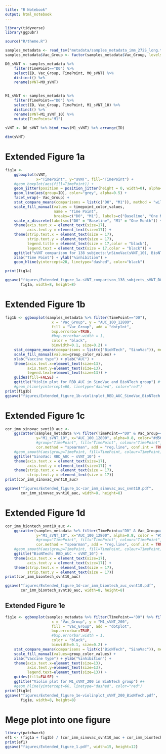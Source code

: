 ```yaml
---
title: "R Notebook"
output: html_notebook
---
```


```r
library(tidyverse)
library(ggpubr)
```

```r
source("R/theme.R")
```

```r
samples_metadata <- read_tsv("metadata/samples_metadata_imm_272S_long.tsv")
samples_metadata$Vac_Group <- factor(samples_metadata$Vac_Group, levels=c("SinoVac", "BioNTech"))
```

```r
D0_sVNT <- samples_metadata %>% 
    filter(TimePoint=="D0") %>%
    select(ID, Vac_Group, TimePoint, M0_sVNT) %>%
    distinct() %>%
    rename(sVNT=M0_sVNT)
    

M1_sVNT <- samples_metadata %>%
    filter(TimePoint=="D0") %>%
    select(ID, Vac_Group, TimePoint, M1_sVNT_10) %>%
    distinct() %>%
    rename(sVNT=M1_sVNT_10) %>%
    mutate(TimePoint="M1")
    
sVNT <- D0_sVNT %>% bind_rows(M1_sVNT) %>% arrange(ID)

dim(sVNT)
```

# Extended Figure 1a
```r
fig1a <- 
    ggboxplot(sVNT,
              x="TimePoint", y="sVNT", fill="TimePoint") +
    #geom_boxplot(aes(fill=TimePoint)) +
    geom_jitter(position = position_jitter(height = 0, width=0), alpha=0.8) +
    geom_line(aes(group=ID), color="grey", alpha=0.5) +
    facet_wrap(~ Vac_Group) +
    stat_compare_means(comparisons = list(c("D0", "M1")), method = "wilcox.test", paired=T) +
    scale_fill_manual(values = timepoint_color_values,
                      name = "Time Point",
                      breaks=c("D0", "M1"), labels=c("Baseline", "One Month")) +
    scale_x_discrete(labels=c("D0" = "Baseline", "M1" = "One Month")) +
    theme(axis.text.x = element_text(size=17),
          axis.text.y = element_text(size=17)) +
    theme(strip.text.x = element_text(size = 17),
          strip.text.y = element_text(size = 17),
          legend.title = element_text(size = 17,color = "black"),
          legend.text = element_text(size = 17,color = "black")) +
    ggtitle("sVNT comparison for 138 subjects:\nSinoVac(sVNT_10), BioNTech(sVNT_200)") +
    xlab("Time Point") + ylab("%inhibition") +
    geom_hline(yintercept=20, linetype="dashed", color="black")

print(fig1a)

ggsave("figures/Extended_figure_1a-sVNT_comparison_138_subjects_sVNT_D0_M1_Sinovac_BioNTech.pdf",
       fig1a, width=8, height=8)
```



# Extended Figure 1b
```r
fig1b <- ggboxplot(samples_metadata %>% filter(TimePoint=="D0"),
                     x = "Vac_Group", y = "AUC_100_12800",
                     fill = "Vac_Group", add = "dotplot",
                     bxp.errorbar=TRUE, 
                     #bxp.errorbar.width = 1,
                     color = "black",
                     binwidth=0.1, size=0.2) +
    stat_compare_means(comparisons = list(c("BioNTech", "SinoVac")), method="wilcox.test", paired=F) +
    scale_fill_manual(values=group_color_values) +
    xlab("Vaccine type") + ylab("AUC") +
    theme(axis.text.x=element_text(size=13),
          axis.text.y=element_text(size=13),
          legend.text=element_text(size=13)) +
    guides(fill=FALSE) +
    ggtitle("Violin plot for RBD_AUC in SinoVac and BioNTech group") #+
    #geom_hline(yintercept=60, linetype="dashed", color="red")
print(fig1b)
ggsave("figures/Extended_figure_1b-violinplot_RBD_AUC_SinoVac_BioNTech.pdf", fig1b, width=8, height=8)
```

# Extended Figure 1c
```r
cor_imm_sinovac_svnt10_auc <- 
    ggscatter(samples_metadata %>% filter(TimePoint=="D0" & Vac_Group=="SinoVac") ,
              y="M1_sVNT_10", x="AUC_100_12800", alpha=0.8, color="#d56128",
              #group="TimePoint", fill="TimePoint", colour="TimePoint", shape="TimePoint",
              cor.method = "spearman", add = "reg.line", conf.int = TRUE, cor.coef = TRUE, cor.coef.size=7) +
    #geom_smooth(aes(group=TimePoint, fill=TimePoint, colour=TimePoint)) +
    ggtitle("SinoVac: RBD_AUC ~ sVNT_10") +
    theme(axis.text.x = element_text(size=17),
          axis.text.y = element_text(size=17)) +
    theme(strip.text.x = element_text(size = 17),
          strip.text.y = element_text(size = 17))
print(cor_imm_sinovac_svnt10_auc)

ggsave("figures/Extended_figure_1c-cor_imm_sinovac_auc_svnt10.pdf",
       cor_imm_sinovac_svnt10_auc, width=8, height=8)
```



# Extended Figure 1d
```r
cor_imm_biontech_svnt10_auc <- 
    ggscatter(samples_metadata %>% filter(TimePoint=="D0" & Vac_Group=="BioNTech") ,
              y="M1_sVNT_10", x="AUC_100_12800", alpha=0.8, color = "#59b4e5",
              #group="TimePoint", fill="TimePoint", colour="TimePoint", shape="TimePoint",
              cor.method = "spearman", add = "reg.line", conf.int = TRUE, cor.coef = TRUE, cor.coef.size=7) +
    #geom_smooth(aes(group=TimePoint, fill=TimePoint, colour=TimePoint)) +
    ggtitle("BioNTech: RBD_AUC ~ sVNT_10") +
    theme(axis.text.x = element_text(size=17),
          axis.text.y = element_text(size=17)) +
    theme(strip.text.x = element_text(size = 17),
          strip.text.y = element_text(size = 17))
print(cor_imm_biontech_svnt10_auc)

ggsave("figures/Extended_figure_1d-cor_imm_biontech_auc_svnt10.pdf",
       cor_imm_biontech_svnt10_auc, width=8, height=8)
```
## Extended Figure 1e
```r
fig1e <- ggboxplot(samples_metadata %>% filter(TimePoint=="D0") %>% filter(Vac_Group=="BioNTech"),
                     x = "Vac_Group", y = "M1_sVNT_200",
                     fill = "Vac_Group", add = "dotplot",
                     bxp.errorbar=TRUE, 
                     #bxp.errorbar.width = 1,
                     color = "black",
                     binwidth=0.1, size=0.2) +
    stat_compare_means(comparisons = list(c("BioNTech", "SinoVac")), method="wilcox.test", paired=F) +
    scale_fill_manual(values=group_color_values) +
    xlab("Vaccine type") + ylab("%inhibition") +
    theme(axis.text.x=element_text(size=13),
          axis.text.y=element_text(size=13),
          legend.text=element_text(size=13)) +
    guides(fill=FALSE) +
    ggtitle("Violin plot for M1_sVNT_200 in BioNTech group") #+
    #geom_hline(yintercept=60, linetype="dashed", color="red")
print(fig1e)
ggsave("figures/Extended_figure_1e-violinplot_sVNT_200_BioNTech.pdf",
       fig1e, width=8, height=8)
```


# Mege plot into one figure
```r
library(patchwork)
ef1 <- (fig1a + fig1b) / (cor_imm_sinovac_svnt10_auc + cor_imm_biontech_svnt10_auc + fig1e)
print(ef1)
ggsave("figures/Extended_figure_1.pdf", width=15, height=12)
```















